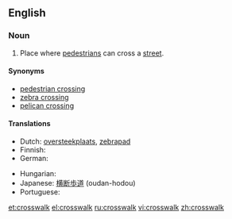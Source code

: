 ==English==

===Noun===
{{wikipedia}}
{{en-noun}}

#{{US}} Place where [[pedestrian]]s can cross a [[street]].

====Synonyms====
* [[pedestrian crossing]]
* [[zebra crossing]]
* [[pelican crossing]]

====Translations====
{{trans-top|place where pedestrians can cross a street}}
* Dutch: [[oversteekplaats]], [[zebrapad]] {{n}}
* Finnish: {{t+|fi|suojatie}}
* German: {{t+|de|Zebrastreifen|m}}
{{trans-mid}}
* Hungarian: {{t+|hu|gyalogátkelőhely}}
* Japanese: [[横断歩道]] (oudan-hodou)
* Portuguese: {{t+|pt|faixa de pedestres|f}}
{{trans-bottom}}

[[et:crosswalk]]
[[el:crosswalk]]
[[ru:crosswalk]]
[[vi:crosswalk]]
[[zh:crosswalk]]